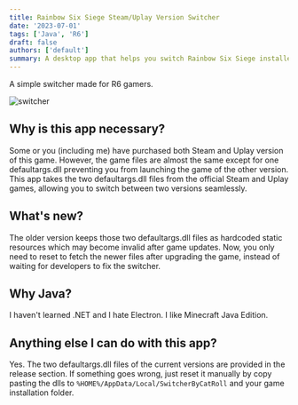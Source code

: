 ```yaml
---
title: Rainbow Six Siege Steam/Uplay Version Switcher
date: '2023-07-01'
tags: ['Java', 'R6']
draft: false
authors: ['default']
summary: A desktop app that helps you switch Rainbow Six Siege installed game version.
---
```


A simple switcher made for R6 gamers.

![switcher](/static/images/switcher.png)

## Why is this app necessary?

Some or you (including me) have purchased both Steam and Uplay version of this game. However, the game files are almost the same except for one defaultargs.dll preventing you from launching the game of the other version. This app takes the two defaultargs.dll files from the official Steam and Uplay games, allowing you to switch between two versions seamlessly.

## What's new?

The older version keeps those two defaultargs.dll files as hardcoded static resources which may become invalid after game updates. Now, you only need to reset to fetch the newer files after upgrading the game, instead of waiting for developers to fix the switcher.

## Why Java?

I haven't learned .NET and I hate Electron. I like Minecraft Java Edition.

## Anything else I can do with this app?
Yes. The two defaultargs.dll files of the current versions are provided in the release section. If something goes wrong, just reset it manually by copy pasting the dlls to ```%HOME%/AppData/Local/SwitcherByCatRoll``` and your game installation folder.
